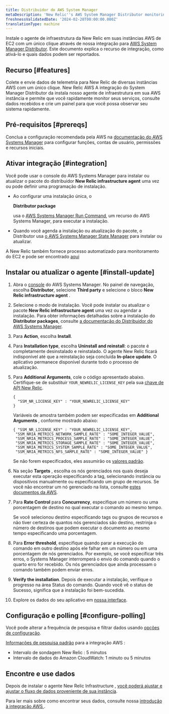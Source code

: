 ```yaml
---
title: Distribuidor do AWS System Manager
metaDescription: 'New Relic''s AWS System Manager Distributor monitoring integration: what data it reports, and how to enable it.'
freshnessValidatedDate: '2024-02-28T00:00:00.000Z'
translationType: machine
---
```


Instale o agente de infraestrutura da New Relic em suas instâncias AWS de EC2 com um único clique através de nossa integração para [AWS System Manager Distributor](https://docs.aws.amazon.com/systems-manager/latest/userguide/distributor.html). Este documento explica o recurso de integração, como ativá-lo e quais dados podem ser reportados.

## Recurso [#features]

Colete e envie dados de telemetria para New Relic de diversas instâncias AWS com um único clique. New Relic AWS A integração do System Manager Distributor da instala nosso agente de infraestrutura em sua AWS instância e permite que você rapidamente monitor seus serviços, consulte dados recebidos e crie um painel para que você possa observar seu sistema rapidamente.

## Pré-requisitos [#prereqs]

Conclua a configuração recomendada pela AWS na [documentação do AWS Systems Manager](https://docs.aws.amazon.com/systems-manager/latest/userguide/systems-manager-setting-up.html) para configurar funções, contas de usuário, permissões e recursos iniciais.

## Ativar integração [#integration]

Você pode usar o console do AWS Systems Manager para instalar ou atualizar o pacote do distribuidor <DNT>**New Relic infrastructure agent**</DNT> uma vez ou pode definir uma programação de instalação.

* Ao configurar uma instalação única, o

  <DNT>**Distributor package**</DNT>

  usa o [AWS Systems Manager Run Command](https://docs.aws.amazon.com/systems-manager/latest/userguide/run-command.html), um recurso do AWS Systems Manager, para executar a instalação.

* Quando você agenda a instalação ou atualização do pacote, o Distributor usa [o AWS Systems Manager State Manager](https://docs.aws.amazon.com/systems-manager/latest/userguide/systems-manager-state.html) para instalar ou atualizar.

A New Relic também fornece processo automatizado para monitoramento do EC2 e pode ser encontrado [aqui](/whats-new/2023/08/whats-new-08-08-automatic-ec2-monitoring-through-nr-agent/)

## Instalar ou atualizar o agente [#install-update]

1. Abra o [console](https://console.aws.amazon.com/systems-manager) do AWS Systems Manager. No painel de navegação, escolha <DNT>**Distributor**</DNT>, selecione <DNT>**Third party**</DNT> e selecione o bloco <DNT>**New Relic infrastructure agent**</DNT> .

2. Selecione o modo de instalação. Você pode instalar ou atualizar o pacote <DNT>**New Relic infrastructure agent**</DNT> uma vez ou agendar a instalação. Para obter informações detalhadas sobre a instalação do <DNT>**Distributor packages**</DNT>, consulte [a documentação do Distribuidor do AWS Systems Manager](https://docs.aws.amazon.com/systems-manager/latest/userguide/distributor-working-with-packages-deploy.html).

3. Para <DNT>**Action**</DNT>, escolha <DNT>**Install**</DNT>.

4. Para <DNT>**Installation type**</DNT>, escolha <DNT>**Uninstall and reinstall**</DNT>: o pacote é completamente desinstalado e reinstalado. O agente New Relic ficará indisponível até que a reinstalação seja concluída <DNT>**In-place update**</DNT>. O aplicativo permanece disponível durante todo o processo de atualização.

5. Para <DNT>**Additional Arguments**</DNT>, cole o código apresentado abaixo. Certifique-se de substituir `YOUR_NEWRELIC_LICENSE_KEY` pela sua [chave de API New Relic](/docs/apis/intro-apis/new-relic-api-keys).

   ```
   {
     "SSM_NR_LICENSE_KEY" : "YOUR_NEWRELIC_LICENSE_KEY"
   }
   ```

   Variáveis de amostra também podem ser especificadas em **Additional Arguments** , conforme mostrado abaixo:

   ```
   { "SSM_NR_LICENSE_KEY" : "YOUR_NEWRELIC_LICENSE_KEY",
    "SSM_NRIA_METRICS_NETWORK_SAMPLE_RATE" : "SOME_INTEGER_VALUE",
    "SSM_NRIA_METRICS_PROCESS_SAMPLE_RATE" : "SOME_INTEGER_VALUE",
    "SSM_NRIA_METRICS_STORAGE_SAMPLE_RATE" : "SOME_INTEGER_VALUE",
    "SSM_NRIA_METRICS_SYSTEM_SAMPLE_RATE" : "SOME_INTEGER_VALUE", 
    "SSM_NRIA_METRICS_NFS_SAMPLE_RATE" : "SOME_INTEGER_VALUE" }
   ```

   Se não forem especificados, eles assumirão os [valores padrão](https://github.com/newrelic/infrastructure-agent/blob/master/assets/examples/infrastructure/newrelic-infra-template.yml.example).

6. Na seção <DNT>**Targets**</DNT> , escolha os nós gerenciados nos quais deseja executar esta operação especificando a tag, selecionando instância ou dispositivos manualmente ou especificando um grupo de recursos. Se você não encontrar um nó gerenciado na lista, consulte [estes documentos da AWS](https://docs.aws.amazon.com/systems-manager/latest/userguide/troubleshooting-managed-instances.html).

7. Para <DNT>**Rate Control**</DNT> para <DNT>**Concurrency**</DNT>, especifique um número ou uma porcentagem de destino no qual executar o comando ao mesmo tempo.

   <Callout variant="tip">
     Se você selecionou destino especificando tags ou grupos de recursos e não tiver certeza de quantos nós gerenciados são destino, restrinja o número de destinos que podem executar o documento ao mesmo tempo especificando uma porcentagem.
   </Callout>

8. Para <DNT>**Error threshold**</DNT>, especifique quando parar a execução do comando em outro destino após ele falhar em um número ou em uma porcentagem de nós gerenciados. Por exemplo, se você especificar três erros, o Systems Manager interromperá o envio do comando quando o quarto erro for recebido. Os nós gerenciados que ainda processam o comando também podem enviar erros.

9. <DNT>**Verify the installation**</DNT>. Depois de executar a instalação, verifique o progresso na área Status do comando. Quando você vê o status de Sucesso, significa que a instalação foi bem-sucedida.

10. Explore os dados do seu aplicativo em [nossa interface](one.newrelic.com).

## Configuração e polling [#configure-polling]

Você pode alterar a frequência de pesquisa e filtrar dados usando [opções de configuração](/docs/integrations/new-relic-integrations/getting-started/configure-polling-frequency-data-collection-cloud-integrations).

[Informações de pesquisa padrão](/docs/infrastructure/amazon-integrations/aws-integrations-list/aws-polling-intervals-infrastructure-integrations) para a integração AWS :

* Intervalo de sondagem New Relic : 5 minutos
* Intervalo de dados do Amazon CloudWatch: 1 minuto ou 5 minutos

## Encontre e use dados

Depois de instalar o agente New Relic Infrastructure , [você poderá ajustar e ajustar o fluxo de dados proveniente de sua instância](/docs/infrastructure/infrastructure-monitoring/get-started/get-started-infrastructure-monitoring).

Para ler mais sobre como encontrar seus dados, consulte nossa [introdução à integração AWS ](/docs/infrastructure/amazon-integrations/get-started/introduction-aws-integrations/#insights).